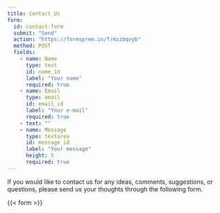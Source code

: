 ```yaml
---
title: Contact Us
form:
  id: contact-form
  submit: "Send"
  action: "https://formspree.io/f/mzzbqvyb"
  method: POST
  fields:
    - name: Name
      type: text
      id: name_id
      label: "Your name"
      required: true
    - name: Email
      type: email
      id: email_id
      label: "Your e-mail"
      required: true
    - text: ""
    - name: Message
      type: textarea
      id: message_id
      label: "Your message"
      height: 5
      required: true
---
```


If you would like to contact us for any ideas, comments, suggestions, or questions, please send us your thoughts through the following form.

{{< form >}}